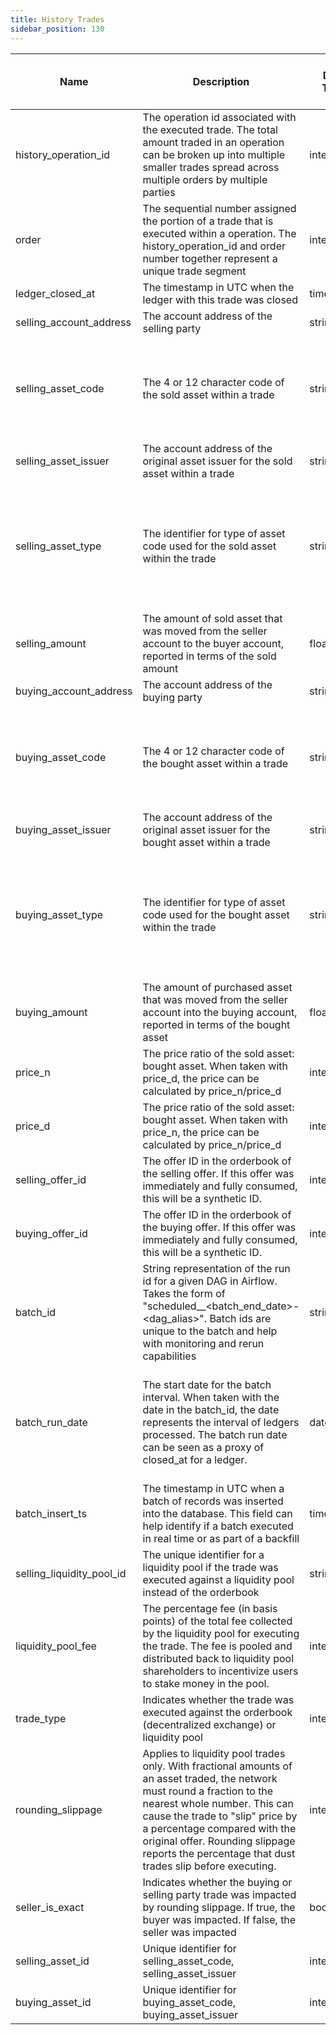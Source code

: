 ```yaml
---
title: History Trades
sidebar_position: 130
---
```


| Name | Description | Data Type | Domain Values | Primary Key? | Natural Key? | Partition or Cluster Field? | Required? | Notes |
| --- | --- | --- | --- | --- | --- | --- | --- | --- |
| history_operation_id | The operation id associated with the executed trade. The total amount traded in an operation can be broken up into multiple smaller trades spread across multiple orders by multiple parties | integer |  |  | Yes |  | Yes | There is a many to one relationship for history_operation_id with the history_operations table. |
| order | The sequential number assigned the portion of a trade that is executed within a operation. The history_operation_id and order number together represent a unique trade segment | integer |  |  | Yes |  | Yes |  |
| ledger_closed_at | The timestamp in UTC when the ledger with this trade was closed | timestamp |  |  | Yes | MONTH partition | Yes |  |
| selling_account_address | The account address of the selling party | string |  |  |  |  | No |  |
| selling_asset_code | The 4 or 12 character code of the sold asset within a trade | string |  |  |  |  | No | Asset codes have no guarantees of uniqueness. The combination of asset code, issuer and type represents a distinct asset |
| selling_asset_issuer | The account address of the original asset issuer for the sold asset within a trade | string |  |  |  |  | No |  |
| selling_asset_type | The identifier for type of asset code used for the sold asset within the trade | string | credit_alphanum4 credit_alphanum12 native |  |  |  | Yes | XLM is the native asset to the network. XLM has no asset code or issuer representation and will instead be displayed with an asset type of 'native' |
| selling_amount | The amount of sold asset that was moved from the seller account to the buyer account, reported in terms of the sold amount | float |  |  |  |  | Yes |  |
| buying_account_address | The account address of the buying party | string |  |  |  |  | No |  |
| buying_asset_code | The 4 or 12 character code of the bought asset within a trade | string |  |  |  |  | No | Asset codes have no guarantees of uniqueness. The combination of asset code, issuer and type represents a distinct asset |
| buying_asset_issuer | The account address of the original asset issuer for the bought asset within a trade | string |  |  |  |  | No |  |
| buying_asset_type | The identifier for type of asset code used for the bought asset within the trade | string | credit_alphanum4 credit_alphanum12 native |  |  |  | Yes | XLM is the native asset to the network. XLM has no asset code or issuer representation and will instead be displayed with an asset type of 'native' |
| buying_amount | The amount of purchased asset that was moved from the seller account into the buying account, reported in terms of the bought asset | float |  |  |  |  | Yes |  |
| price_n | The price ratio of the sold asset: bought asset. When taken with price_d, the price can be calculated by price_n/price_d | integer |  |  |  |  | No |  |
| price_d | The price ratio of the sold asset: bought asset. When taken with price_n, the price can be calculated by price_n/price_d | integer |  |  |  |  | No |  |
| selling_offer_id | The offer ID in the orderbook of the selling offer. If this offer was immediately and fully consumed, this will be a synthetic ID. | integer |  |  |  |  | No |  |
| buying_offer_id | The offer ID in the orderbook of the buying offer. If this offer was immediately and fully consumed, this will be a synthetic ID. | integer |  |  |  |  | No |  |
| batch_id | String representation of the run id for a given DAG in Airflow. Takes the form of "scheduled\_\_\<batch_end_date>-\<dag_alias>". Batch ids are unique to the batch and help with monitoring and rerun capabilities | string |  |  |  |  | No |  |
| batch_run_date | The start date for the batch interval. When taken with the date in the batch_id, the date represents the interval of ledgers processed. The batch run date can be seen as a proxy of closed_at for a ledger. | datetime |  |  |  |  | No | The table is partitioned on batch_run_date. It is recommended to always include the batch_run_date in the filter if possible to help reduce query cost. |
| batch_insert_ts | The timestamp in UTC when a batch of records was inserted into the database. This field can help identify if a batch executed in real time or as part of a backfill | timestamp |  |  |  |  | No |  |
| selling_liquidity_pool_id | The unique identifier for a liquidity pool if the trade was executed against a liquidity pool instead of the orderbook | string |  |  |  |  | No |  |
| liquidity_pool_fee | The percentage fee (in basis points) of the total fee collected by the liquidity pool for executing the trade. The fee is pooled and distributed back to liquidity pool shareholders to incentivize users to stake money in the pool. | integer | 30 |  |  |  | No | Liquidity pool fees can only change with protocol changes to the network itself |
| trade_type | Indicates whether the trade was executed against the orderbook (decentralized exchange) or liquidity pool | integer | 1 - Decentralized Exchange Trade 2 - Liquidity Pool Trade |  |  | cluster | No |  |
| rounding_slippage | Applies to liquidity pool trades only. With fractional amounts of an asset traded, the network must round a fraction to the nearest whole number. This can cause the trade to "slip" price by a percentage compared with the original offer. Rounding slippage reports the percentage that dust trades slip before executing. | integer |  |  |  |  | No | Defaults to 1 Rounding Slippage is always unprofitable for the trader and is not a valid way to try and extract more value from the network. |
| seller_is_exact | Indicates whether the buying or selling party trade was impacted by rounding slippage. If true, the buyer was impacted. If false, the seller was impacted | boolean |  |  |  |  | No |  |
| selling_asset_id | Unique identifier for selling_asset_code, selling_asset_issuer | integer |  |  |  | cluster | No |  |
| buying_asset_id | Unique identifier for buying_asset_code, buying_asset_issuer | integer |  |  |  | cluster | No |  |
